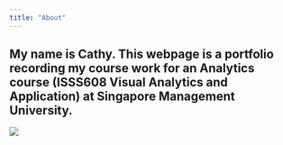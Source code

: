 ```yaml
---
title: "About"
---
```


My name is Cathy. This webpage is a portfolio recording my course work for an Analytics course (ISSS608 Visual Analytics and Application) at Singapore Management University.
---

![](images/banner_tomatohead-01.png)
